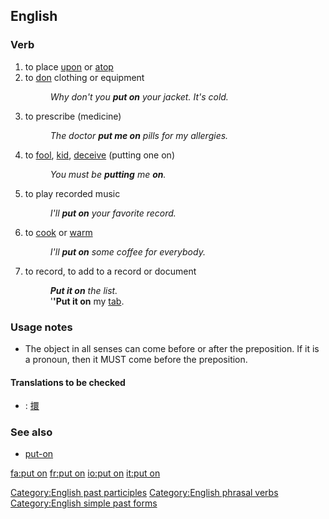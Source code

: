 ==English==

===Verb===
{{en-verb|inf=to [[put]] [[on]]|puts on|putting on|put on}}

# to place [[upon]] or [[atop]]
# to [[don]] clothing or equipment
#: ''Why don't you '''put on''' your jacket. It's cold.''
# {{idiom}} to prescribe (medicine)
#: ''The doctor '''put me on''' pills for my allergies.''
# {{idiom}} to [[fool]], [[kid]], [[deceive]] (putting one on)
#: ''You must be '''putting''' me '''on'''.''
# {{idiom}} to play recorded music
#: ''I'll '''put on''' your favorite record.''
# to [[cook]] or [[warm]]
#: ''I'll '''put on''' some coffee for everybody.''
# to record, to add to a record or document
#: '''''Put it on''' the list.''
#: '''''Put it on''' my [[tab]].

===Usage notes===
* The object in all senses can come before or after the preposition. If it is a pronoun, then it MUST come before the preposition.

====Translations to be checked====
{{rfc-level|Translations to be checked at L4+ not in L3 POS section}}
* {{ttbc|CJKV Characters}}: [[擐]]

===See also===
* [[put-on]]

[[Category:English past participles]]
[[Category:English phrasal verbs]]
[[Category:English simple past forms]]

[[fa:put on]]
[[fr:put on]]
[[io:put on]]
[[it:put on]]